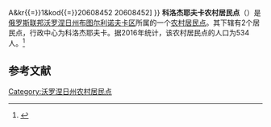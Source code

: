 {{Infobox Settlement
| official_name = 科洛杰耶夫卡农村居民点
| native_name = Колодеевское сельское поселение
| settlement_type = [[农村居民点|农村居民点]]
| subdivision_type = [[国家|国家]]
| subdivision_type1 = [[州_(俄罗斯)|州]]
| subdivision_type2 = [[区_(苏联)|区]]
| subdivision_name = {{RUS}}
| subdivision_name1 = [[沃罗涅日州|沃罗涅日州]]
| subdivision_name2 = [[布图尔利诺夫卡区|布图尔利诺夫卡区]]
| seat_type = 行政中心
| seat = 科洛杰耶夫卡
| population_as_of=2016
| population_footnotes = <ref name=stat />
| population_total = 534
| coordinates_display = inline,title
| latd =  | latm =  | lats =  | latNS = N
| longd =  | longm =  | longs =  | longEW = E
| timezone = [[莫斯科时间|MSK]]
| utc_offset = +3
| blank_name = [[俄罗斯市政土地区划代码|OKTMO编码]]
| blank_info = [http://classif.spb.ru/classificators/view/tma.php?st{{=}}A&kr{{=}}1&kod{{=}}20608452 20608452]
}}
'''科洛杰耶夫卡农村居民点'''（{{lang-ru|Колодеевское сельское поселение}}）是[[俄罗斯联邦|俄罗斯联邦]][[沃罗涅日州|沃罗涅日州]][[布图尔利诺夫卡区|布图尔利诺夫卡区]]所属的一个[[农村居民点|农村居民点]]。其下辖有2个居民点，行政中心为科洛杰耶夫卡。据2016年统计，该农村居民点的人口为534人。<ref name=stat>{{cite web | url = http://www.gks.ru/free_doc/doc_2016/bul_dr/mun_obr2016.rar | title = Численность населения Российской Федерации по муниципальным образованиям на 1 января 2016 года | language = ru | access-date = 2017-01-02 | archive-date = 2019-05-13 | archive-url = https://web.archive.org/web/20190513150350/http://www.gks.ru/free_doc/doc_2016/bul_dr/mun_obr2016.rar | dead-url = no }}</ref>

== 参考文献 ==
{{reflist}}

{{Russia-stub}}

[[Category:沃罗涅日州农村居民点|Category:沃罗涅日州农村居民点]]
